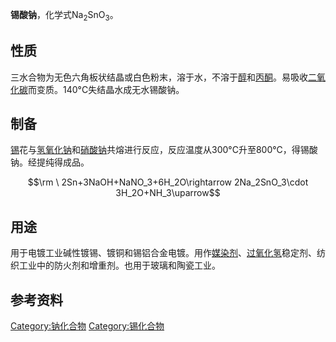 {{Chembox
| Reference = <ref name="mpbio">[http://www.mpbio.com/product_info.php?products_id=202380 MP Biomedicals] {{webarchive|url=https://web.archive.org/web/20070927024057/http://www.mpbio.com/product_info.php?products_id=202380 |date=2007-09-27 }}</ref>
| Name = 锡酸钠
| NameEn = Sodium stannate
| ImageFile = Sodium_stannate.svg
| ImageSize = 
| IUPACName = Sodium stannate(IV)
| Section1 = {{Chembox Identifiers
| CASNo = 12058-66-1
| CASNo_Ref = {{cascite|correct|CAS}}
|    CASOther  =  12209-98-2 (三水合物)<br />12027-70-2 (Na<sub>2</sub>Sn(OH)<sub>6</sub>)
  
}}
| Section2 = {{Chembox Properties
|   Formula = Na<sub>2</sub>SnO<sub>3</sub>
|   MolarMass = 212.67
|   Appearance = 白色粉末
|   Density = 7.3 g·cm<sup>-3</sup>
|   MeltingPt = 231.9 °C
|   BoilingPt = 2260 °C
|   Solubility = 可溶<ref name="alfa">[http://www.alfa-chemcat.com/daten_msds/D/14021_-_D.pdf Sicherheitsdatenblatt (alfa-aesar)]{{dead link|date=2018年5月 |bot=InternetArchiveBot |fix-attempted=yes }}</ref>
|   VaporPressure = 1.33 hPa (1492 °C)
  }}
| Section7 = {{Chembox Hazards
|   EUClass = 刺激性 ('''Xi''')
|   RPhrases = {{R36/37/38}}
|   SPhrases = {{S26}}, {{S37}}
  }}
}}

'''锡酸钠'''，化学式Na<sub>2</sub>SnO<sub>3</sub>。

==性质==
三水合物为无色六角板状结晶或白色粉末，溶于水，不溶于[[醇|醇]]和[[丙酮|丙酮]]。易吸收[[二氧化碳|二氧化碳]]而变质。140°C失结晶水成无水锡酸钠。

==制备==
[[锡|锡]]花与[[氢氧化钠|氢氧化钠]]和[[硝酸钠|硝酸钠]]共熔进行反应，反应温度从300°C升至800°C，得锡酸钠。经提纯得成品。
:<math>\rm \ 2Sn+3NaOH+NaNO_3+6H_2O\rightarrow 2Na_2SnO_3\cdot 3H_2O+NH_3\uparrow</math>

==用途==
用于电镀工业碱性镀锡、镀铜和锡铝合金电镀。用作[[媒染剂|媒染剂]]、[[过氧化氢|过氧化氢]]稳定剂、纺织工业中的防火剂和增重剂。也用于玻璃和陶瓷工业。

==参考资料==
{{reflist}}
{{錫化合物}}
[[Category:钠化合物|Category:钠化合物]]
[[Category:锡化合物|Category:锡化合物]]